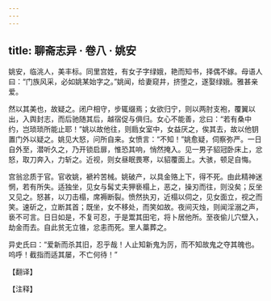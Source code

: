 ```yaml
---
---
---
```

title: 聊斋志异 · 卷八 · 姚安
---

姚安，临洮人，美丰标。同里宫姓，有女子字绿娥，艳而知书，择偶不嫁。母语人曰：“门族风采，必如姚某始字之。”姚闻，给妻窥井，挤堕之，遂娶绿娥。雅甚亲爱。

然以其美也，故疑之。闭户相守，步辄缀焉；女欲归宁，则以两肘支袍，覆翼以出，入舆封志，而后驰随其后，越宿促与俱归。女心不能善，忿曰：“若有桑中约，岂琐琐所能止耶！”姚以故他往，则扃女室中，女益厌之，俟其去，故以他钥置门外以疑之。姚见大怒，问所自来。女愤言：“不知！”姚愈疑，伺察弥严。一日自外至，潜听久之，乃开锁启扉，惟恐其响，悄然掩入。见一男子貂冠卧床上，忿怒，取刀奔入，力斩之。近视，则女昼眠畏寒，以貂覆面上。大骇，顿足自悔。

宫翁忿质于官。官收姚，褫衿苦械。姚破产，以具金赂上下，得不死。由此精神迷惘，若有所失。适独坐，见女与髯丈夫狎亵榻上，恶之，操刃而往，则没矣；反坐又见之。怒甚，以刀击榻，席褥断裂。愤然执刃，近榻以伺之，见女面立，视之而笑。速斫之，立断其首；既坐，女不移处，而笑如故。夜间灭烛，则闻淫溺之声，亵不可言。日日如是，不复可忍，于是鬻其田宅，将卜居他所。至夜偷儿穴壁入，劫金而去。自此贫无立锥，忿恚而死。里人藁葬之。

异史氏曰：“爱新而杀其旧，忍乎哉！人止知新鬼为厉，而不知故鬼之夺其魄也。呜呼！截指而适其屡，不亡何待！”

【翻译】

【注释】

